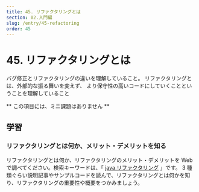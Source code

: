 ```yaml
---
title: 45. リファクタリングとは
section: 02.入門編
slug: /entry/45-refactoring
order: 45
---
```


# 45. リファクタリングとは

<p class="goal">
  バグ修正とリファクタリングの違いを理解していること。
  リファクタリングとは、外部的な振る舞いを変えず、
  より保守性の高いコードにしていくことということを理解していること
</p>

** この項目には、ミニ課題はありません **

## 学習

### リファクタリングとは何か、メリット・デメリットを知る

リファクタリングとは何か、リファクタリングのメリット・デメリットを Web で調べてください。検索キーワードは、「 [java リファクタリング](https://www.google.com/search?q=java+リファクタリング) 」です。
3 種類ぐらい説明記事やサンプルコードを読んで、リファクタリングとは何かを知り、リファクタリングの重要性や概要をつかみましょう。
